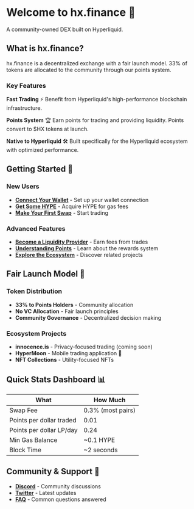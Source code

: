 # Welcome to hx.finance 👋

A community-owned DEX built on Hyperliquid.

## What is hx.finance?

hx.finance is a decentralized exchange with a fair launch model. 33% of tokens are allocated to the community through our points system.

### Key Features

**Fast Trading** ⚡
Benefit from Hyperliquid's high-performance blockchain infrastructure.

**Points System** 🏆
Earn points for trading and providing liquidity. Points convert to $HX tokens at launch.

**Native to Hyperliquid** 🛠️
Built specifically for the Hyperliquid ecosystem with optimized performance.

## Getting Started 🚀

### New Users
- **[Connect Your Wallet](/getting-started/connect-wallet)** - Set up your wallet connection
- **[Get Some HYPE](/getting-started/get-hype)** - Acquire HYPE for gas fees
- **[Make Your First Swap](/getting-started/first-swap)** - Start trading

### Advanced Features
- **[Become a Liquidity Provider](/liquidity/becoming-lp)** - Earn fees from trades
- **[Understanding Points](/points-rewards/how-points-work)** - Learn about the rewards system
- **[Explore the Ecosystem](/ecosystem/overview)** - Discover related projects

## Fair Launch Model 🌟

### Token Distribution
- **33% to Points Holders** - Community allocation
- **No VC Allocation** - Fair launch principles
- **Community Governance** - Decentralized decision making

### Ecosystem Projects
- **innocence.is** - Privacy-focused trading (coming soon)
- **HyperMoon** - Mobile trading application 📱
- **NFT Collections** - Utility-focused NFTs

## Quick Stats Dashboard 📊

| What | How Much |
|------|----------|
| Swap Fee | 0.3% (most pairs) |
| Points per dollar traded | 0.01 |
| Points per dollar LP/day | 0.24 |
| Min Gas Balance | ~0.1 HYPE |
| Block Time | ~2 seconds |

## Community & Support 🤝

- **[Discord](https://discord.gg/hxfinance)** - Community discussions
- **[Twitter](https://twitter.com/hxfinance)** - Latest updates
- **[FAQ](/troubleshooting/faq)** - Common questions answered